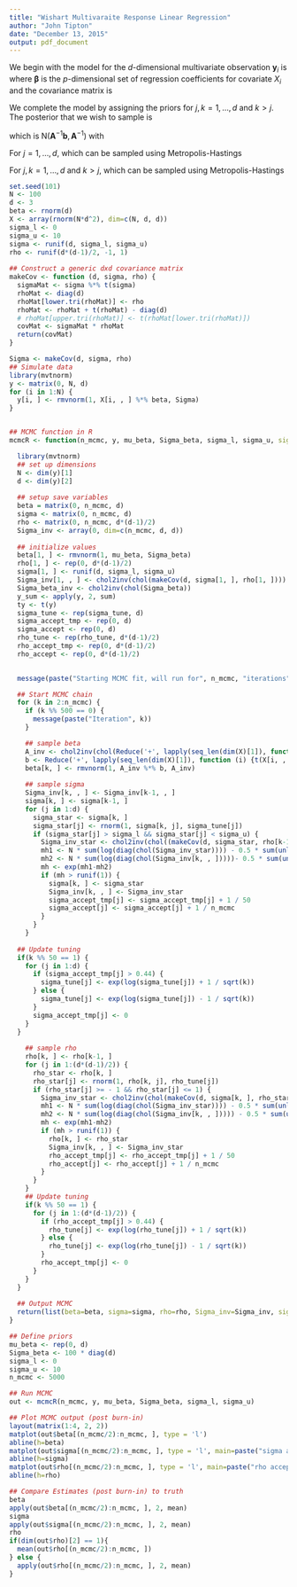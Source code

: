```yaml
---
title: "Wishart Multivaraite Response Linear Regression"
author: "John Tipton"
date: "December 13, 2015"
output: pdf_document
---
```


\section{Model}
We begin with the model for the $d$-dimensional multivariate observation $\mathbf{y}_i$ is
\begin{align*}
\mathbf{y}_i & \sim \mathrm{N}\left( X_i \boldsymbol{\beta}, \boldsymbol{\Sigma} \right),
\end{align*}
where $\boldsymbol{\beta}$ is the $p$-dimensional set of regression coefficients for covariate $X_i$ and the covariance matrix is
\begin{align*}
\boldsymbol{\Sigma} & =  
\begin{pmatrix} \sigma^2_{1} & \rho_{1,2} \sigma_1 \sigma_2 & \cdots & \rho_{1,d} \sigma_1 \sigma_d \\
\rho_{1,2} \sigma_1 \sigma_2 & \sigma^2_2 & \cdots & \rho_{2,d} \sigma_2 \sigma_d \\
\vdots & \vdots &  \ddots & \vdots \\
\rho_{1,d} \sigma_1 \sigma_d & \rho_{2,d} \sigma_2 \sigma_d & \cdots & \sigma^2_d 
\end{pmatrix}.
\end{align*}

We complete the model by assigning the priors
\begin{align*}
\boldsymbol{\beta} & \sim \mathrm{N}\left(\boldsymbol{\mu}_\beta, \boldsymbol{\Sigma}_\beta\right), \\
\rho_{j,k} & \sim \mathrm{Unif}\left(-1, 1\right), \\
\sigma_{j} & \sim \mathrm{Unif}\left(\sigma_{l}, \sigma_{u}\right), \\
\end{align*}
for $j,k=1, \ldots, d$ and $k>j$. 
\section{Posterior}
The posterior that we wish to sample is
\begin{align*}
\left[\boldsymbol{\beta}, \sigma_1, \ldots, \sigma_d, \rho_{1,2}, \ldots, \rho_{d-1,d} | \right\{ \mathbf{y}_i, i=1, \ldots, N \left\}\right] & \propto \left(\prod_{i=1}^N \left[\mathbf{y}_i | \boldsymbol{\beta},  \sigma_1, \ldots, \sigma_d, \rho_{1,2}, \ldots, \rho_{d-1,d} \right] \right) \left[\boldsymbol{\beta}\right] \left( \prod_{j=1}^d \left[\sigma_j\right] \right) \\
& \hspace{6mm} \times \left( \prod_{j=1}^d \prod_{k=j+1}^d \left[\rho_{j,k} \right] \right) \\
& \propto \left( \prod_{i=1}^N |\boldsymbol{\Sigma}|^{-\frac{1}{2}} \exp{\left\{ -\frac{1}{2} \left( \mathbf{y}_i - X_i \boldsymbol{\beta} \right)' \boldsymbol{\Sigma}^{-1} \left( \mathbf{y}_i - X_i \boldsymbol{\beta} \right) \right\}} \right) \\
& \hspace{6mm} \times |\boldsymbol{\Sigma}_\beta|^{-\frac{1}{2}} \exp{\left\{ -\frac{1}{2} \left( \boldsymbol{\beta} - \boldsymbol{\mu}_\beta \right)' \boldsymbol{\Sigma}_\beta^{-1} \left( \boldsymbol{\beta} - \boldsymbol{\mu}_\beta \right) \right\}} \\
& \hspace{6mm} \times \prod_{j=1}^d I\left\{\sigma_{l} < \sigma_j < \sigma_{u} \right\} \\
& \hspace{6mm} \times \prod_{j=1}^d \prod_{k=j+1}^d I\left\{-1 \leq \rho_{j,k} \leq 1 \right\} \\
\end{align*}
\section{Full Conditionals}
\subsection{Full Conditional for $\boldsymbol{\beta}$}
\begin{align*}
\left[ \boldsymbol{\beta} | \cdot \right] & \propto \prod_{i=1}^N \left[\mathbf{y}_i | \boldsymbol{\beta}, \boldsymbol{\Sigma}\right] \left[\boldsymbol{\beta}\right] \\
& \propto \prod_{i=1}^N \exp \left\{ - \frac{1}{2} \left(\mathbf{y}_i - \mathbf{X}_i \boldsymbol{\beta}\right)' \boldsymbol{\Sigma}^{-1} \left(\mathbf{y}_i - \mathbf{X}_i \boldsymbol{\beta}\right) \right\} |\boldsymbol{\Sigma}_\beta|^{-\frac{1}{2}} \exp{\left\{ -\frac{1}{2} \left( \boldsymbol{\beta} - \boldsymbol{\mu}_\beta \right)' \boldsymbol{\Sigma}_\beta^{-1} \left( \boldsymbol{\beta} - \boldsymbol{\mu}_\beta \right) \right\}} \\
& \propto \exp \left\{ - \frac{1}{2} \left( \boldsymbol{\beta}' \left(\sum_{i=1}^N \mathbf{X}_i' \boldsymbol{\Sigma}^{-1} \mathbf{X}_i + \boldsymbol{\Sigma}_\beta^{-1} \right) \boldsymbol{\beta} - 2 \boldsymbol{\beta}' \left( \sum_{i=1}^N \mathbf{X}_i' \boldsymbol{\Sigma}^{-1} \mathbf{y}_i + \boldsymbol{\Sigma}_\beta^{-1} \boldsymbol{\mu}_\beta \right) \right) \right\} 
\end{align*}
which is $\mathrm{N}\left( \mathbf{A}^{-1} \mathbf{b}, \mathbf{A}^{-1} \right)$ with
\begin{align*}
\mathbf{A} & = \sum_{i=1}^N \mathbf{X}_i' \boldsymbol{\Sigma}^{-1} \mathbf{X}_i + \boldsymbol{\Sigma}_\beta^{-1} \\
\mathbf{b} & = \sum_{i=1}^N \mathbf{X}_i' \boldsymbol{\Sigma}^{-1} \mathbf{y}_i + \boldsymbol{\Sigma}_\beta^{-1} \boldsymbol{\mu}_\beta.
\end{align*}

\subsection{Full Conditional for $\sigma_j$}
For $j=1, \ldots, d$, 
\begin{align*}
\left[ \sigma_j | \cdot \right] & \propto \prod_{i=1}^N |\boldsymbol{\Sigma}|^{-\frac{1}{2}} \exp \left\{ - \frac{1}{2} \left(\mathbf{y}_i - \mathbf{X}_i \boldsymbol{\beta}\right)' \boldsymbol{\Sigma}^{-1} \left(\mathbf{y}_i - \mathbf{X}_i \boldsymbol{\beta}\right) \right\} I\left\{\sigma_{l} < \sigma_j < \sigma_{u} \right\}
\end{align*}
which can be sampled using Metropolis-Hastings

\subsection{Full Conditional for $\rho_{j, k}$}
For $j,k=1, \ldots, d$ and $k>j$, 
\begin{align*}
\left[ \rho_{j,k} | \cdot \right] & \propto \prod_{i=1}^N |\boldsymbol{\Sigma}|^{-\frac{1}{2}} \exp \left\{ - \frac{1}{2} \left(\mathbf{y}_i - \mathbf{X}_i \boldsymbol{\beta}\right)' \boldsymbol{\Sigma}^{-1} \left(\mathbf{y}_i - \mathbf{X}_i \boldsymbol{\beta}\right) \right\} I\left\{-1 \leq \rho_{j,k} \leq 1 \right\}
\end{align*}
which can be sampled using Metropolis-Hastings

\section{Simulation and `R` code}
```r
set.seed(101)
N <- 100
d <- 3
beta <- rnorm(d)
X <- array(rnorm(N*d^2), dim=c(N, d, d))
sigma_l <- 0
sigma_u <- 10
sigma <- runif(d, sigma_l, sigma_u)
rho <- runif(d*(d-1)/2, -1, 1)
  
## Construct a generic dxd covariance matrix
makeCov <- function (d, sigma, rho) {
  sigmaMat <- sigma %*% t(sigma)
  rhoMat <- diag(d)
  rhoMat[lower.tri(rhoMat)] <- rho
  rhoMat <- rhoMat + t(rhoMat) - diag(d)
  # rhoMat[upper.tri(rhoMat)] <- t(rhoMat[lower.tri(rhoMat)])
  covMat <- sigmaMat * rhoMat
  return(covMat)
}

Sigma <- makeCov(d, sigma, rho)
## Simulate data
library(mvtnorm)
y <- matrix(0, N, d)
for (i in 1:N) {
  y[i, ] <- rmvnorm(1, X[i, , ] %*% beta, Sigma)
}


## MCMC function in R
mcmcR <- function(n_mcmc, y, mu_beta, Sigma_beta, sigma_l, sigma_u, sigma_tune=1, rho_tune=0.1) {

  library(mvtnorm)
  ## set up dimensions
  N <- dim(y)[1]
  d <- dim(y)[2]
  
  ## setup save variables
  beta = matrix(0, n_mcmc, d)
  sigma <- matrix(0, n_mcmc, d)
  rho <- matrix(0, n_mcmc, d*(d-1)/2)
  Sigma_inv <- array(0, dim=c(n_mcmc, d, d))
  
  ## initialize values
  beta[1, ] <- rmvnorm(1, mu_beta, Sigma_beta)
  rho[1, ] <- rep(0, d*(d-1)/2)
  sigma[1, ] <- runif(d, sigma_l, sigma_u)
  Sigma_inv[1, , ] <- chol2inv(chol(makeCov(d, sigma[1, ], rho[1, ])))
  Sigma_beta_inv <- chol2inv(chol(Sigma_beta))
  y_sum <- apply(y, 2, sum)
  ty <- t(y)
  sigma_tune <- rep(sigma_tune, d)
  sigma_accept_tmp <- rep(0, d)
  sigma_accept <- rep(0, d)
  rho_tune <- rep(rho_tune, d*(d-1)/2)
  rho_accept_tmp <- rep(0, d*(d-1)/2)
  rho_accept <- rep(0, d*(d-1)/2)

  
  message(paste("Starting MCMC fit, will run for", n_mcmc, "iterations"))  

  ## Start MCMC chain
  for (k in 2:n_mcmc) {
    if (k %% 500 == 0) {
      message(paste("Iteration", k))
    }

    ## sample beta
    A_inv <- chol2inv(chol(Reduce('+', lapply(seq_len(dim(X)[1]), function (i) {t(X[i, , ]) %*% Sigma_inv[k-1, , ] %*% X[i, , ]})) + Sigma_beta_inv))
    b <- Reduce('+', lapply(seq_len(dim(X)[1]), function (i) {t(X[i, , ]) %*% Sigma_inv[k-1, , ] %*% y[i, ]})) + Sigma_beta_inv %*% mu_beta
    beta[k, ] <- rmvnorm(1, A_inv %*% b, A_inv)
    
    ## sample sigma
    Sigma_inv[k, , ] <- Sigma_inv[k-1, , ]
    sigma[k, ] <- sigma[k-1, ]
    for (j in 1:d) {
      sigma_star <- sigma[k, ]
      sigma_star[j] <- rnorm(1, sigma[k, j], sigma_tune[j])
      if (sigma_star[j] > sigma_l && sigma_star[j] < sigma_u) {
        Sigma_inv_star <- chol2inv(chol((makeCov(d, sigma_star, rho[k-1, ]))))
        mh1 <- N * sum(log(diag(chol(Sigma_inv_star)))) - 0.5 * sum(unlist(lapply(seq_len(dim(X)[1]), function (i) {t(y[i, ] - X[i, , ] %*% beta[k, ]) %*% Sigma_inv_star %*% (y[i, ] - X[i, , ] %*% beta[k, ])})))
        mh2 <- N * sum(log(diag(chol(Sigma_inv[k, , ]))))- 0.5 * sum(unlist(lapply(seq_len(dim(X)[1]), function (i) {t(y[i, ] - X[i, , ] %*% beta[k, ]) %*% Sigma_inv[k, , ] %*% (y[i, ] - X[i, , ] %*% beta[k, ])})))
        mh <- exp(mh1-mh2)
        if (mh > runif(1)) {
          sigma[k, ] <- sigma_star
          Sigma_inv[k, , ] <- Sigma_inv_star
          sigma_accept_tmp[j] <- sigma_accept_tmp[j] + 1 / 50
          sigma_accept[j] <- sigma_accept[j] + 1 / n_mcmc
        }
      }
    }
  
  ## Update tuning
  if(k %% 50 == 1) {
    for (j in 1:d) {
      if (sigma_accept_tmp[j] > 0.44) {
        sigma_tune[j] <- exp(log(sigma_tune[j]) + 1 / sqrt(k))
      } else {
        sigma_tune[j] <- exp(log(sigma_tune[j]) - 1 / sqrt(k))
      }
      sigma_accept_tmp[j] <- 0
    }
  }
  
    ## sample rho
    rho[k, ] <- rho[k-1, ]
    for (j in 1:(d*(d-1)/2)) {
      rho_star <- rho[k, ]
      rho_star[j] <- rnorm(1, rho[k, j], rho_tune[j])
      if (rho_star[j] >= - 1 && rho_star[j] <= 1) {
        Sigma_inv_star <- chol2inv(chol(makeCov(d, sigma[k, ], rho_star)))
        mh1 <- N * sum(log(diag(chol(Sigma_inv_star)))) - 0.5 * sum(unlist(lapply(seq_len(dim(X)[1]), function (i) {t(y[i, ] - X[i, , ] %*% beta[k, ]) %*% Sigma_inv_star %*% (y[i, ] - X[i, , ] %*% beta[k, ])})))
        mh2 <- N * sum(log(diag(chol(Sigma_inv[k, , ])))) - 0.5 * sum(unlist(lapply(seq_len(dim(X)[1]), function (i) {t(y[i, ] - X[i, , ] %*% beta[k, ]) %*% Sigma_inv[k, , ] %*% (y[i, ] - X[i, , ] %*% beta[k, ])})))
        mh <- exp(mh1-mh2)
        if (mh > runif(1)) {
          rho[k, ] <- rho_star
          Sigma_inv[k, , ] <- Sigma_inv_star
          rho_accept_tmp[j] <- rho_accept_tmp[j] + 1 / 50
          rho_accept[j] <- rho_accept[j] + 1 / n_mcmc
        }
      }
    }
    ## Update tuning
    if(k %% 50 == 1) {
      for (j in 1:(d*(d-1)/2)) {
        if (rho_accept_tmp[j] > 0.44) {
          rho_tune[j] <- exp(log(rho_tune[j]) + 1 / sqrt(k))
        } else {
          rho_tune[j] <- exp(log(rho_tune[j]) - 1 / sqrt(k))
        }
        rho_accept_tmp[j] <- 0
      }
    }
  }
  
  ## Output MCMC
  return(list(beta=beta, sigma=sigma, rho=rho, Sigma_inv=Sigma_inv, sigma_accept=sigma_accept, rho_accept=rho_accept))
}

## Define priors
mu_beta <- rep(0, d)
Sigma_beta <- 100 * diag(d)
sigma_l <- 0
sigma_u <- 10
n_mcmc <- 5000

## Run MCMC
out <- mcmcR(n_mcmc, y, mu_beta, Sigma_beta, sigma_l, sigma_u)
```

```r
## Plot MCMC output (post burn-in)
layout(matrix(1:4, 2, 2))
matplot(out$beta[(n_mcmc/2):n_mcmc, ], type = 'l')
abline(h=beta)
matplot(out$sigma[(n_mcmc/2):n_mcmc, ], type = 'l', main=paste("sigma accept = ", round(mean(out$sigma_accept), 3)))
abline(h=sigma)
matplot(out$rho[(n_mcmc/2):n_mcmc, ], type = 'l', main=paste("rho accept = ", round(mean(out$rho_accept), 3)))
abline(h=rho)
```

```r
## Compare Estimates (post burn-in) to truth
beta
apply(out$beta[(n_mcmc/2):n_mcmc, ], 2, mean)
sigma
apply(out$sigma[(n_mcmc/2):n_mcmc, ], 2, mean)
rho
if(dim(out$rho)[2] == 1){
  mean(out$rho[(n_mcmc/2):n_mcmc, ])
} else {
  apply(out$rho[(n_mcmc/2):n_mcmc, ], 2, mean)
}

```